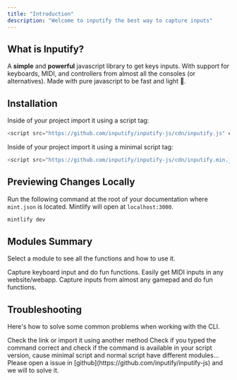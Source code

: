 ```yaml
---
title: "Introduction"
description: "Welcome to inputify the best way to capture inputs"
---
```


## What is Inputify?
A **simple** and **powerful** javascript library to get keys inputs. With support for keyboards, MIDI, and controllers from almost all the consoles (or alternatives). Made with pure javascript to be fast and light 💪.

## Installation

<Tabs>
  <Tab title="script">
  Inside of your project import it using a script tag:

  ```js
  <script src="https://github.com/inputify/inputify-js/cdn/inputify.js" crossorigin="anonymous"></script>
  ```
  </Tab>
  <Tab title="minimal-script">
  Inside of your project import it using a minimal script tag:
  
  ```js
  <script src="https://github.com/inputify/inputify-js/cdn/inputify.min.js" crossorigin="anonymous"></script>
  ```
  </Tab>
</Tabs>

## Previewing Changes Locally

Run the following command at the root of your documentation where `mint.json` is located. Mintlify will open at `localhost:3000`.

```bash Terminal
mintlify dev
```

## Modules Summary

Select a module to see all the functions and how to use it.

<CardGroup>
  <Card title="Keyboard" icon="keyboard" href="/keyboard/keyboard.mdx">
    Capture keyboard input and do fun functions.
  </Card>
  <Card title="MIDI" icon="piano-keyboard" href="https://mintlify.com/docs/settings/global">
    Easily get MIDI inputs in any website/webapp.
  </Card>
  <Card title="Controller" icon="gamepad-modern" href="https://mintlify.com/docs/settings/page">
    Capture inputs from almost any gamepad and do fun functions.
  </Card>
</CardGroup>

## Troubleshooting

Here's how to solve some common problems when working with the CLI.

<AccordionGroup>
  <Accordion title="Inputify is not loading">
    Check the link or import it using another method
  </Accordion>
  <Accordion title="Inputify command not working">
    Check if you typed the command correct and check if the command is available in your script version, cause minimal script and normal script have different modules...
  </Accordion>
  <Accordion
    title="More Troubleshooting"
  >
    Please open a issue in [github](https://github.com/inputify/inputify-js) and we will to solve it.
  </Accordion>
</AccordionGroup>